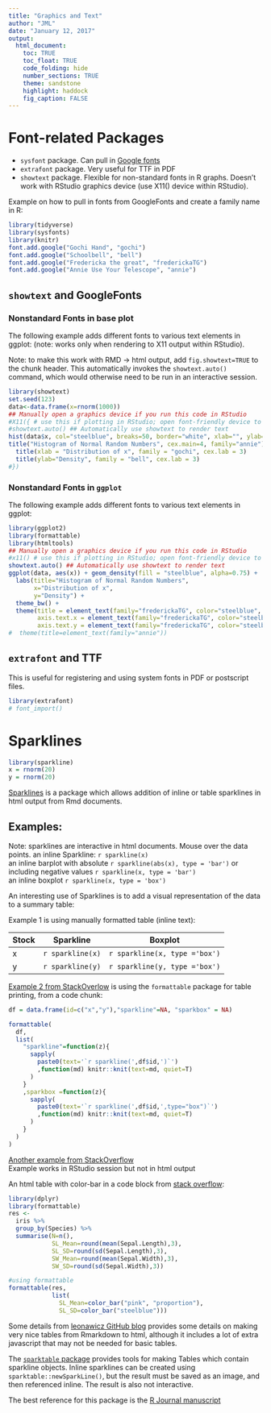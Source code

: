 ```yaml
---
title: "Graphics and Text"
author: "JML"
date: "January 12, 2017"
output: 
  html_document:
    toc: TRUE
    toc_float: TRUE
    code_folding: hide 
    number_sections: TRUE
    theme: sandstone
    highlight: haddock
    fig_caption: FALSE
---
```


# Font-related Packages  

  *  `sysfont` package. Can pull in [Google fonts](https://fonts.google.com/)    
  *  `extrafont` package. Very useful for TTF in PDF  
  *  `showtext` package. Flexible for non-standard fonts in R graphs. Doesn't work with RStudio graphics device  (use X11() device within RStudio). 

Example on how to pull in fonts from GoogleFonts and create a family name in R: 
```r
library(tidyverse)
library(sysfonts)
library(knitr)
font.add.google("Gochi Hand", "gochi")
font.add.google("Schoolbell", "bell")
font.add.google("Fredericka the great", "frederickaTG")
font.add.google("Annie Use Your Telescope", "annie")

```

## `showtext` and GoogleFonts  

### Nonstandard Fonts in base plot

The following example adds different fonts to various text elements in ggplot:
(note: works only when rendering to X11 output within RStudio).  

Note: to make this work with RMD -> html output, add `fig.showtext=TRUE` to the chunk header. This automatically invokes the `showtext.auto()` command, which would otherwise need to be run in an interactive session.

```r
library(showtext)
set.seed(123)
data<-data.frame(x=rnorm(1000))
## Manually open a graphics device if you run this code in RStudio
#X11({ # use this if plotting in RStudio; open font-friendly device to plot in 
#showtext.auto() ## Automatically use showtext to render text
hist(data$x, col="steelblue", breaks=50, border="white", xlab="", ylab="", main="")
title("Histogram of Normal Random Numbers", cex.main=4, family="annie")
  title(xlab = "Distribution of x", family = "gochi", cex.lab = 3)
  title(ylab="Density", family = "bell", cex.lab = 3)
#})
```


### Nonstandard Fonts in `ggplot`

The following example adds different fonts to various text elements in ggplot:
```r
library(ggplot2)
library(formattable)
library(htmltools)
## Manually open a graphics device if you run this code in RStudio
#x11() # use this if plotting in RStudio; open font-friendly device to plot in 
showtext.auto() ## Automatically use showtext to render text
ggplot(data, aes(x)) + geom_density(fill = "steelblue", alpha=0.75) + 
  labs(title="Histogram of Normal Random Numbers",
       x="Distribution of x",
       y="Density") +
  theme_bw() + 
  theme(title = element_text(family="frederickaTG", color="steelblue", size = 32),
        axis.text.x = element_text(family="frederickaTG", color="steelblue", size = 18),
        axis.text.y = element_text(family="frederickaTG", color="steelblue", size = 18))        
#  theme(title=element_text(family="annie")) 
```

## `extrafont` and TTF  

This is useful for registering and using system fonts in PDF or postscript files.


```r
library(extrafont)
# font_import()
```



# Sparklines  
```r
library(sparkline)
x = rnorm(20)
y = rnorm(20)
```


[Sparklines](https://github.com/htmlwidgets/sparkline) is a package which allows addition of inline or table sparklines in html output from Rmd documents.  

## Examples:
Note: sparklines are interactive in html documents. Mouse over the data points.
an inline Sparkline: `r sparkline(x)`  
an inline barplot with absolute `r sparkline(abs(x), type = 'bar')` or including negative values  `r sparkline(x, type = 'bar')`  
an inline boxplot `r sparkline(x, type = 'box')`  

An interesting use of Sparklines is to add a visual representation of the data to a summary table:

Example 1 is using manually formatted table (inline text):  

| Stock | Sparkline         | Boxplot  
|-------|-------------------|--------
| x     | `r sparkline(x)`  | `r sparkline(x, type ='box')`
| y     | `r sparkline(y)`  | `r sparkline(y, type ='box')`

[Example 2 from StackOverlow](https://github.com/renkun-ken/formattable/issues/10#issuecomment-110864675) is using the `formattable` package for table printing,  from a code chunk:    
```r
df = data.frame(id=c("x","y"),"sparkline"=NA, "sparkbox" = NA)

formattable(
  df,
  list(
    "sparkline"=function(z){
      sapply(
        paste0(text='`r sparkline(',df$id,')`')
        ,function(md) knitr::knit(text=md, quiet=T)
      )
    }
    ,sparkbox =function(z){
      sapply(
        paste0(text='`r sparkline(',df$id,',type="box")`')
        ,function(md) knitr::knit(text=md, quiet=T)
      )
    }
  )
)
```

[Another example from StackOverflow](https://github.com/renkun-ken/formattable/issues/10#issuecomment-110864675)  
Example works in RStudio session but not in html output


An html table with color-bar in a code block from [stack overflow](http://stackoverflow.com/questions/32841221/add-sparkline-graph-to-a-table):
```r
library(dplyr)
library(formattable)
res <- 
  iris %>% 
  group_by(Species) %>% 
  summarise(N=n(),
            SL_Mean=round(mean(Sepal.Length),3),
            SL_SD=round(sd(Sepal.Length),3),
            SW_Mean=round(mean(Sepal.Width),3),
            SW_SD=round(sd(Sepal.Width),3))

#using formattable
formattable(res,
            list(
              SL_Mean=color_bar("pink", "proportion"),
              SL_SD=color_bar("steelblue")))
```

Some details from [leonawicz GitHub blog](http://leonawicz.github.io/HtmlWidgetExamples/ex_dt_sparkline.html) provides some details on making very nice tables from Rmarkdown to html, although it includes a lot of extra javascript that may not be needed for basic tables.

The [`sparktable` package](https://github.com/alexkowa/sparkTable) provides tools for making Tables which contain sparkline objects. Inline sparklines can be created using `sparktable::newSparkLine()`, but the result must be saved as an image, and then referenced inline. The result is also not interactive.  

The best reference for this package is the [R Journal manuscript](https://journal.r-project.org/archive/2015-1/templ-kowarik-meindl.pdf)  
```r

```



